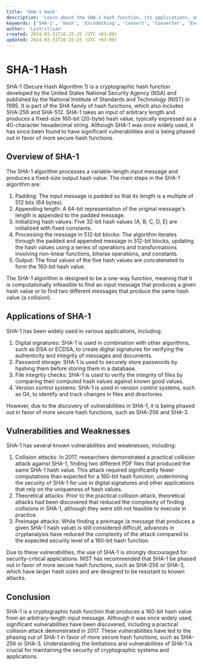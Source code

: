 ```yaml
---
title: 'SHA-1 Hash'
description: 'Learn about the SHA-1 hash function, its applications, and its vulnerabilities'
keywords: ['SHA-1', 'Hash', 'Encodething', 'Convert', 'Converter', 'Encoding', 'Decoding', 'Hashing', 'Cryptography', 'Security']
author: 'Lystrillian'
created: 2024-03-31T16:25:25 (UTC +03:00)
updated: 2024-03-31T16:25:25 (UTC +03:00)
---
```


# SHA-1 Hash

SHA-1 (Secure Hash Algorithm 1) is a cryptographic hash function developed by the United States National Security Agency (NSA) and published by the National Institute of Standards and Technology (NIST) in 1995. It is part of the SHA family of hash functions, which also includes SHA-256 and SHA-512. SHA-1 takes an input of arbitrary length and produces a fixed-size 160-bit (20-byte) hash value, typically expressed as a 40-character hexadecimal string. Although SHA-1 was once widely used, it has since been found to have significant vulnerabilities and is being phased out in favor of more secure hash functions.

## Overview of SHA-1

The SHA-1 algorithm processes a variable-length input message and produces a fixed-size output hash value. The main steps in the SHA-1 algorithm are:

1. Padding: The input message is padded so that its length is a multiple of 512 bits (64 bytes).
2. Appending length: A 64-bit representation of the original message's length is appended to the padded message.
3. Initializing hash values: Five 32-bit hash values (A, B, C, D, E) are initialized with fixed constants.
4. Processing the message in 512-bit blocks: The algorithm iterates through the padded and appended message in 512-bit blocks, updating the hash values using a series of operations and transformations involving non-linear functions, bitwise operations, and constants.
5. Output: The final values of the five hash values are concatenated to form the 160-bit hash value.

The SHA-1 algorithm is designed to be a one-way function, meaning that it is computationally infeasible to find an input message that produces a given hash value or to find two different messages that produce the same hash value (a collision).

## Applications of SHA-1

SHA-1 has been widely used in various applications, including:

1. Digital signatures: SHA-1 is used in combination with other algorithms, such as DSA or ECDSA, to create digital signatures for verifying the authenticity and integrity of messages and documents.
2. Password storage: SHA-1 is used to securely store passwords by hashing them before storing them in a database.
3. File integrity checks: SHA-1 is used to verify the integrity of files by comparing their computed hash values against known good values.
4. Version control systems: SHA-1 is used in version control systems, such as Git, to identify and track changes in files and directories.

However, due to the discovery of vulnerabilities in SHA-1, it is being phased out in favor of more secure hash functions, such as SHA-256 and SHA-3.

## Vulnerabilities and Weaknesses

SHA-1 has several known vulnerabilities and weaknesses, including:

1. Collision attacks: In 2017, researchers demonstrated a practical collision attack against SHA-1, finding two different PDF files that produced the same SHA-1 hash value. This attack required significantly fewer computations than expected for a 160-bit hash function, undermining the security of SHA-1 for use in digital signatures and other applications that rely on the uniqueness of hash values.
2. Theoretical attacks: Prior to the practical collision attack, theoretical attacks had been discovered that reduced the complexity of finding collisions in SHA-1, although they were still not feasible to execute in practice.
3. Preimage attacks: While finding a preimage (a message that produces a given SHA-1 hash value) is still considered difficult, advances in cryptanalysis have reduced the complexity of the attack compared to the expected security level of a 160-bit hash function.

Due to these vulnerabilities, the use of SHA-1 is strongly discouraged for security-critical applications. NIST has recommended that SHA-1 be phased out in favor of more secure hash functions, such as SHA-256 or SHA-3, which have larger hash sizes and are designed to be resistant to known attacks.

## Conclusion

SHA-1 is a cryptographic hash function that produces a 160-bit hash value from an arbitrary-length input message. Although it was once widely used, significant vulnerabilities have been discovered, including a practical collision attack demonstrated in 2017. These vulnerabilities have led to the phasing out of SHA-1 in favor of more secure hash functions, such as SHA-256 or SHA-3. Understanding the limitations and vulnerabilities of SHA-1 is crucial for maintaining the security of cryptographic systems and applications.